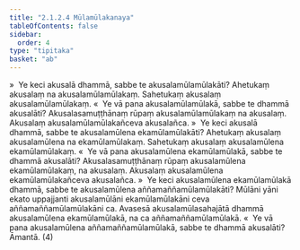 ```yaml
---
title: "2.1.2.4 Mūlamūlakanaya"
tableOfContents: false
sidebar:
  order: 4
type: "tipitaka"
basket: "ab"
---
```



<DynamicBreadcrumb />

<Division number="71">

<Paragraph number="167">
»  Ye keci akusalā dhammā, sabbe te akusalamūlamūlakāti?
</Paragraph>

<Paragraph number="168">
Ahetukaṃ akusalaṃ na akusalamūlamūlakaṃ. Sahetukaṃ akusalaṃ akusalamūlamūlakaṃ.
</Paragraph>

<Paragraph number="169">
«  Ye vā pana akusalamūlamūlakā, sabbe te dhammā akusalāti?
</Paragraph>

<Paragraph number="170">
Akusalasamuṭṭhānaṃ rūpaṃ akusalamūlamūlakaṃ na akusalaṃ. Akusalaṃ akusalamūlamūlakañceva akusalañca.
</Paragraph>

</Division>
<Division number="72">

<Paragraph number="171">
»  Ye keci akusalā dhammā, sabbe te akusalamūlena ekamūlamūlakāti?
</Paragraph>

<Paragraph number="172">
Ahetukaṃ akusalaṃ akusalamūlena na ekamūlamūlakaṃ. Sahetukaṃ akusalaṃ akusalamūlena ekamūlamūlakaṃ.
</Paragraph>

<Paragraph number="173">
«  Ye vā pana akusalamūlena ekamūlamūlakā, sabbe te dhammā akusalāti?
</Paragraph>

<Paragraph number="174">
Akusalasamuṭṭhānaṃ rūpaṃ akusalamūlena ekamūlamūlakaṃ, na akusalaṃ. Akusalaṃ akusalamūlena ekamūlamūlakañceva akusalañca.
</Paragraph>

</Division>
<Division number="73">

<Paragraph number="175">
»  Ye keci akusalamūlena ekamūlamūlakā dhammā, sabbe te akusalamūlena aññamaññamūlamūlakāti?
</Paragraph>

<Paragraph number="176">
Mūlāni yāni ekato uppajjanti akusalamūlāni ekamūlamūlakāni ceva aññamaññamūlamūlakāni ca. Avasesā akusalamūlasahajātā dhammā akusalamūlena ekamūlamūlakā, na ca aññamaññamūlamūlakā.
</Paragraph>

<Paragraph number="177">
«  Ye vā pana akusalamūlena aññamaññamūlamūlakā, sabbe te dhammā akusalāti? Āmantā. (4)
</Paragraph>
</Division>